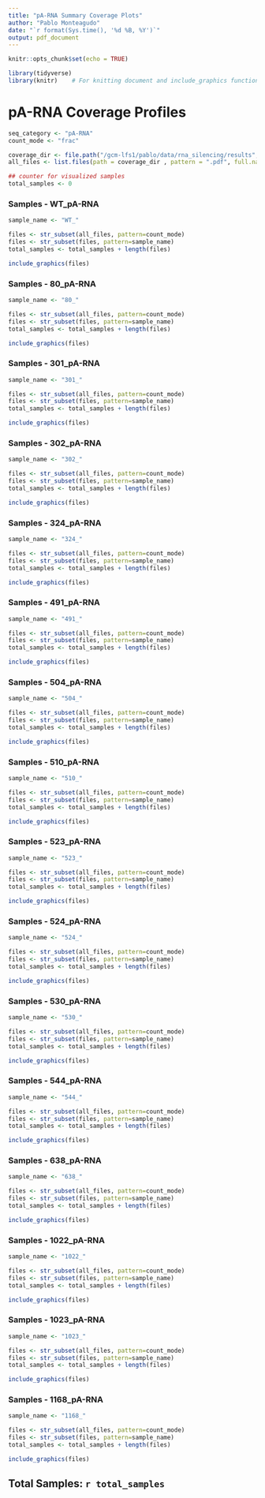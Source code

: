 ```yaml
---
title: "pA-RNA Summary Coverage Plots"
author: "Pablo Monteagudo"
date: "`r format(Sys.time(), '%d %B, %Y')`"
output: pdf_document
---
```


```r
knitr::opts_chunk$set(echo = TRUE)

library(tidyverse)
library(knitr)    # For knitting document and include_graphics function
```

\newpage

# pA-RNA Coverage Profiles

```r
seq_category <- "pA-RNA"
count_mode <- "frac"

coverage_dir <- file.path("/gcm-lfs1/pablo/data/rna_silencing/results", seq_category, "coverage")
all_files <- list.files(path = coverage_dir , pattern = ".pdf", full.names = TRUE, recursive = TRUE)

## counter for visualized samples
total_samples <- 0
```


### Samples - WT_pA-RNA

```r

sample_name <- "WT_"

files <- str_subset(all_files, pattern=count_mode)
files <- str_subset(files, pattern=sample_name)
total_samples <- total_samples + length(files)

include_graphics(files)
```

### Samples - 80_pA-RNA

```r

sample_name <- "80_"

files <- str_subset(all_files, pattern=count_mode)
files <- str_subset(files, pattern=sample_name)
total_samples <- total_samples + length(files)

include_graphics(files)
```

### Samples - 301_pA-RNA

```r

sample_name <- "301_"

files <- str_subset(all_files, pattern=count_mode)
files <- str_subset(files, pattern=sample_name)
total_samples <- total_samples + length(files)

include_graphics(files)
```

### Samples - 302_pA-RNA

```r

sample_name <- "302_"

files <- str_subset(all_files, pattern=count_mode)
files <- str_subset(files, pattern=sample_name)
total_samples <- total_samples + length(files)

include_graphics(files)
```

### Samples - 324_pA-RNA

```r

sample_name <- "324_"

files <- str_subset(all_files, pattern=count_mode)
files <- str_subset(files, pattern=sample_name)
total_samples <- total_samples + length(files)

include_graphics(files)
```

### Samples - 491_pA-RNA

```r

sample_name <- "491_"

files <- str_subset(all_files, pattern=count_mode)
files <- str_subset(files, pattern=sample_name)
total_samples <- total_samples + length(files)

include_graphics(files)
```

\newpage

### Samples - 504_pA-RNA

```r

sample_name <- "504_"

files <- str_subset(all_files, pattern=count_mode)
files <- str_subset(files, pattern=sample_name)
total_samples <- total_samples + length(files)

include_graphics(files)
```

\newpage

### Samples - 510_pA-RNA

```r

sample_name <- "510_"

files <- str_subset(all_files, pattern=count_mode)
files <- str_subset(files, pattern=sample_name)
total_samples <- total_samples + length(files)

include_graphics(files)
```

### Samples - 523_pA-RNA

```r

sample_name <- "523_"

files <- str_subset(all_files, pattern=count_mode)
files <- str_subset(files, pattern=sample_name)
total_samples <- total_samples + length(files)

include_graphics(files)
```

### Samples - 524_pA-RNA

```r

sample_name <- "524_"

files <- str_subset(all_files, pattern=count_mode)
files <- str_subset(files, pattern=sample_name)
total_samples <- total_samples + length(files)

include_graphics(files)
```

### Samples - 530_pA-RNA

```r

sample_name <- "530_"

files <- str_subset(all_files, pattern=count_mode)
files <- str_subset(files, pattern=sample_name)
total_samples <- total_samples + length(files)

include_graphics(files)
```


### Samples - 544_pA-RNA

```r

sample_name <- "544_"

files <- str_subset(all_files, pattern=count_mode)
files <- str_subset(files, pattern=sample_name)
total_samples <- total_samples + length(files)

include_graphics(files)
```


### Samples - 638_pA-RNA

```r

sample_name <- "638_"

files <- str_subset(all_files, pattern=count_mode)
files <- str_subset(files, pattern=sample_name)
total_samples <- total_samples + length(files)

include_graphics(files)
```


### Samples - 1022_pA-RNA

```r

sample_name <- "1022_"

files <- str_subset(all_files, pattern=count_mode)
files <- str_subset(files, pattern=sample_name)
total_samples <- total_samples + length(files)

include_graphics(files)
```


### Samples - 1023_pA-RNA

```r

sample_name <- "1023_"

files <- str_subset(all_files, pattern=count_mode)
files <- str_subset(files, pattern=sample_name)
total_samples <- total_samples + length(files)

include_graphics(files)
```


### Samples - 1168_pA-RNA

```r

sample_name <- "1168_"

files <- str_subset(all_files, pattern=count_mode)
files <- str_subset(files, pattern=sample_name)
total_samples <- total_samples + length(files)

include_graphics(files)
```


## Total Samples: `r total_samples`
